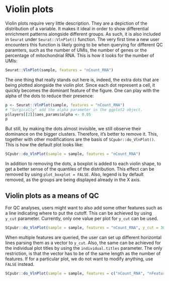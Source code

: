 # Violin plots

Violin plots require very little description. They are a depiction of the distribution of a variable. It makes it ideal in order to show differential enrichment patterns alongside different groups. As such, it is also included in `Seurat` under `Seurat::VlnPlot()` function. The very first time a new user encounters this function is likely going to be when querying for different QC paramters, such as the number of UMIs, the number of genes or the percentage of mitochondrial RNA. This is how it looks for the number of UMIs:

```r
Seurat::VlnPlot(sample, features = "nCount_RNA")
```
The one thing that really stands out here is, indeed, the extra dots that are being plotted alongside the violin plot. Since each dot represent a cell, it quickly becomes the dominant feature of the figure. One can play with the alpha of the dots to reduce their presence:

```r
p <- Seurat::VlnPlot(sample, features = "nCount_RNA")
# "Surgically" add the alpha parameter in the ggplot2 object.
p$layers[[2]]$aes_params$alpha <- 0.05
p
```

But still, by making the dots almost invisible, we still observe their dominance on the bigger clusters. Therefore, it's better to remove it. This, together with other modifications are the basis of `SCpubr::do_VlnPlot()`. This is how the default plot looks like:

```r
SCpubr::do_VlnPlot(sample = sample, features = "nCount_RNA")
```

In addition to removing the dots, a boxplot is added to each violin shape, to get a better sense of the quantiles of the distribution. This effect can be removed by using `plot_boxplot = FALSE`. Also, legend is by default removed, as the groups are being displayed already in the X axis. 

## Violin plots as a means of QC

For QC analyses, users might want to also add some other features such as a line indicating where to put the cutoff. This can be achieved by using `y_cut` parameter. Currently, only one value per plot for `y_cut` can be used.

```r
SCpubr::do_VlnPlot(sample = sample, features = "nCount_RNA", y_cut = 30000)
```
When multiple features are queried, the user can set up different horizontal lines parsing them as a vector to `y_cut`. Also, the same can be achieved for the individual plot titles by using the `individual.titles` parameter. The only restriction, is that the vector has to be of the same length as the number of features. If for a particular plot, we do not want to modify anything, use `FALSE` instead.

```r
SCpubr::do_VlnPlot(sample = sample, features = c("nCount_RNA", "nFeature_RNA"), y_cut = c(FALSE, 5000), individual.titles = c("UMIs", FALSE))
```
